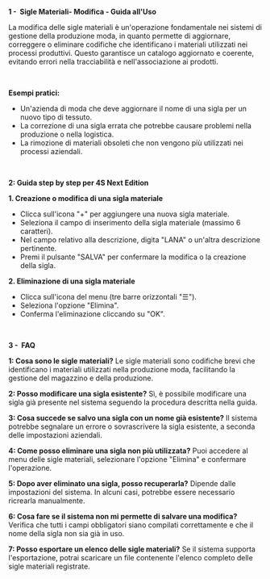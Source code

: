 **1 -  Sigle Materiali- Modifica - Guida all'Uso**

La modifica delle sigle materiali è un'operazione fondamentale nei sistemi di gestione della produzione moda, in quanto permette di aggiornare, correggere o eliminare codifiche che identificano i materiali utilizzati nei processi produttivi. Questo garantisce un catalogo aggiornato e coerente, evitando errori nella tracciabilità e nell'associazione ai prodotti.

 

**Esempi pratici:**

* Un'azienda di moda che deve aggiornare il nome di una sigla per un nuovo tipo di tessuto.
* La correzione di una sigla errata che potrebbe causare problemi nella produzione o nella logistica.
* La rimozione di materiali obsoleti che non vengono più utilizzati nei processi aziendali.

 

**2: Guida step by step per 4S Next Edition**

**1. Creazione o modifica di una sigla materiale**

* Clicca sull'icona "+" per aggiungere una nuova sigla materiale.
* Seleziona il campo di inserimento della sigla materiale (massimo 6 caratteri).
* Nel campo relativo alla descrizione, digita "LANA" o un'altra descrizione pertinente.
* Premi il pulsante "SALVA" per confermare la modifica o la creazione della sigla.

**2. Eliminazione di una sigla materiale**

* Clicca sull'icona del menu (tre barre orizzontali "☰").
* Seleziona l'opzione "Elimina".
* Conferma l'eliminazione cliccando su "OK".

 

**3 -  FAQ**

**1: Cosa sono le sigle materiali?** Le sigle materiali sono codifiche brevi che identificano i materiali utilizzati nella produzione moda, facilitando la gestione del magazzino e della produzione.

**2: Posso modificare una sigla esistente?** Sì, è possibile modificare una sigla già presente nel sistema seguendo la procedura descritta nella guida.

**3: Cosa succede se salvo una sigla con un nome già esistente?** Il sistema potrebbe segnalare un errore o sovrascrivere la sigla esistente, a seconda delle impostazioni aziendali.

**4: Come posso eliminare una sigla non più utilizzata?** Puoi accedere al menu delle sigle materiali, selezionare l'opzione "Elimina" e confermare l'operazione.

**5: Dopo aver eliminato una sigla, posso recuperarla?** Dipende dalle impostazioni del sistema. In alcuni casi, potrebbe essere necessario ricrearla manualmente.

**6: Cosa fare se il sistema non mi permette di salvare una modifica?** Verifica che tutti i campi obbligatori siano compilati correttamente e che il nome della sigla non sia già in uso.

**7: Posso esportare un elenco delle sigle materiali?** Se il sistema supporta l'esportazione, potrai scaricare un file contenente l'elenco completo delle sigle materiali registrate.